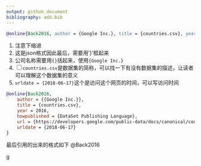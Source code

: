 ```yaml
---
output: github_document
bibliography: add.bib
---
```


```bibtex
@online{Back2016, author = {Google Inc.}, title = {countries.csv}, year = 2016, howpublished = {DataSet Publishing Language}, url = {https://developers.google.com/public-data/docs/canonical/countries_csv}, urldate = {2018-06-17}
```

1. 注意下缩进
1. 这是json格式因此最后，需要用'}'框起来
1. 公司名称需要用`{}`括起来，使用`{Google Inc.}`
1. <input type="checkbox" id="checkbox1" class="styled">`countries.csv`是数据集的简称，可以找一下有没有数据集的描述，让读者可以理解这个数据集的意义
1. `urldate = {2018-06-17}`这个是访问这个网页的时间，可以写访问时间

```bibtex
@online{Back2016, 
    author = {{Google Inc.}}, 
    title = {countries.csv}, 
    year = 2016, 
    howpublished = {DataSet Publishing Language}, 
    url = {https://developers.google.com/public-data/docs/canonical/countries_csv}, 
    urldate = {2018-06-17}
}
```

最后引用的出来的格式如下
@Back2016

g
